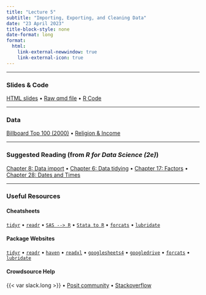 ```yaml
---
title: "Lecture 5"
subtitle: "Importing, Exporting, and Cleaning Data"
date: "23 April 2023"
title-block-style: none
date-format: long
format:
  html:
    link-external-newwindow: true
    link-external-icon: true
---
```

---

### Slides & Code

[HTML slides](CSSS508_Lecture5.qmd) • 
[Raw qmd file](https://raw.githubusercontent.com/vsass/CSSS508/main/Lectures/Lecture5/CSSS508_Lecture5.qmd) •
[R Code](CSSS508_Lecture5_Code.R)

---

### Data
[Billboard Top 100 (2000)](data/billboard_top100.csv) • 
[Religion & Income](data/religion-income.csv) 

---

### Suggested Reading (from *R for Data Science (2e)*)
[Chapter 8: Data import](https://r4ds.hadley.nz/data-import) •
[Chapter 6: Data tidying](https://r4ds.hadley.nz/data-tidy) •
[Chapter 17: Factors](https://r4ds.hadley.nz/factors) •
[Chapter 28: Dates and Times](https://r4ds.hadley.nz/datetimes)

---

### Useful Resources

#### Cheatsheets
[`tidyr`](https://rstudio.github.io/cheatsheets/tidyr.pdf) • 
[`readr`](https://rstudio.github.io/cheatsheets/data-import.pdf) • 
[`SAS --> R`](https://rstudio.github.io/cheatsheets/sas-r.pdf) • 
[`Stata to R`](https://rstudio.github.io/cheatsheets/stata2r.pdf) •
[`forcats`](https://rstudio.github.io/cheatsheets/factors.pdf) •
[`lubridate`](https://rstudio.github.io/cheatsheets/lubridate.pdf)


#### Package Websites
[`tidyr`](https://tidyr.tidyverse.org/) • 
[`readr`](https://readr.tidyverse.org/) • 
[`haven`](https://haven.tidyverse.org/) • 
[`readxl`](https://readxl.tidyverse.org/) • 
[`googlesheets4`](https://googlesheets4.tidyverse.org/) • 
[`googledrive`](https://googledrive.tidyverse.org/) •
[`forcats`](https://forcats.tidyverse.org/) •
[`lubridate`](https://lubridate.tidyverse.org/index.html)

#### Crowdsource Help
{{< var slack.long >}} • 
[Posit community](https://community.rstudio.com/) • 
[Stackoverflow](https://stackoverflow.com/)


